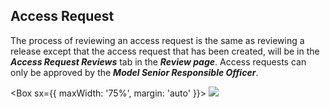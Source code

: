 
## **Access Request**

The process of reviewing an access request is the same as reviewing a release except that the access request that has
been created, will be in the **_Access Request Reviews_** tab in the **_Review page_**. Access requests can only be
approved by the **_Model Senior Responsible Officer_**.

<Box sx={{ maxWidth: '75%', margin: 'auto' }}>
  <Image src={bailoAccessRequest} />
</Box>
